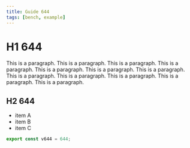 ```yaml
---
title: Guide 644
tags: [bench, example]
---
```


# H1 644

This is a paragraph. This is a paragraph. This is a paragraph. This is a paragraph. This is a paragraph. This is a paragraph. This is a paragraph. This is a paragraph. This is a paragraph. This is a paragraph. This is a paragraph. This is a paragraph. 

## H2 644

- item A
- item B
- item C

```ts
export const v644 = 644;
```